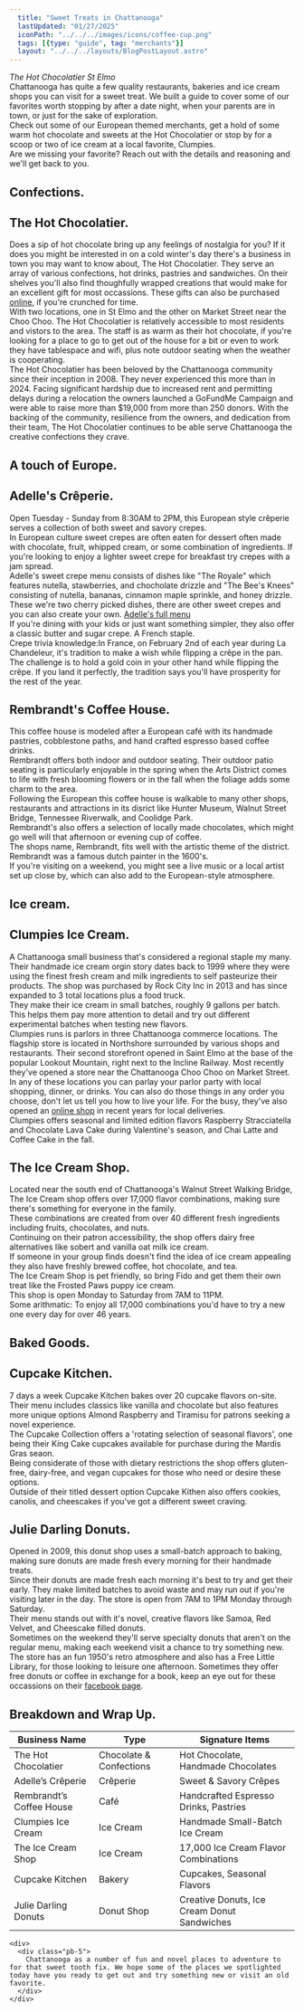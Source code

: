 ```yaml
---
  title: "Sweet Treats in Chattanooga"
  lastUpdated: "01/27/2025"
  iconPath: "../../../images/icons/coffee-cup.png"
  tags: [{type: "guide", tag: "merchants"}]
  layout: "../../../layouts/BlogPostLayout.astro"
---
```


<div>
  <div class="pb-2 text-2xl">
    <div class="flex flex-col justify-center items-center mb-16 mt-16">
      <OptimizedImage  src="/images/chattanooga_guides/shops/hot-chocolatier1.jpg" alt="The Hotchocolatier, outside photo. St Elmo, Chattanooga" />
      <div class="text-center">
        <em>The Hot Chocolatier St Elmo</em>
      </div>
    </div>
  </div>

  <section class="text-2xl pb-10">
    <div>
      <div class="pb-5">
        Chattanooga has quite a few quality restaurants, bakeries and ice cream shops you can visit for a sweet treat. We built a guide to cover some of our favorites worth stopping by after a date night, when your parents are in town, or just for the sake of exploration.
      </div>
      <div class="pb-5">
        Check out some of our European themed merchants, get a hold of some warm hot chocolate and sweets at the Hot Chocolatier or stop by for a scoop or two of ice cream at a local favorite, Clumpies.
      </div>
      <div class="pb-5">
        Are we missing your favorite? <a mailto="jack@thingshappening.com">Reach out</a> with the details and reasoning and we'll get back to you.
      </div>
    </div>
  </section>

  <section class="text-2xl pb-10">
    <h2 class="text-5xl">
      Confections<span class="color-pink ml-1"><b>.</b></span>
    </h2>
    <div>
      <h2 class="text-3xl">The Hot Chocolatier<span class="color-pink ml-1"><b>.</b></span></h2>
      <div class="pb-5">
        Does a sip of hot chocolate bring up any feelings of nostalgia for you? If it does you might be interested in on a cold winter's day there's a business in town you may want to know about, The Hot Chocolatier. They serve an array of various confections, hot drinks, pastries and sandwiches. On their shelves you'll also find thoughfully wrapped creations that would make for an excellent gift for most occassions. These gifts can also be purchased <a href="https://thehotchocolatier.com/collections/all" target="_blank">online</a>, if you're crunched for time.
      </div>
      <div class="pb-5">
        With two locations, one in St Elmo and the other on Market Street near the Choo Choo. The Hot Chocolatier is relatively accessible to most residents and vistors to the area. The staff is as warm as their hot chocolate, if you're looking for a place to go to get out of the house for a bit or even to work they have tablespace and wifi, plus note outdoor seating when the weather is cooperating. 
      </div>
      <div class="pb-5">
        The Hot Chocolatier has been beloved by the Chattanooga community since their inception in 2008. They never experienced this more than in 2024. Facing significant hardship due to increased rent and permitting delays during a relocation the owners launched a GoFundMe Campaign and were able to raise more than $19,000 from more than 250 donors. With the backing of the community, resilience from the owners, and dedication from their team, The Hot Chocolatier continues to be able serve Chattanooga the creative confections they crave.
      </div>
    </div>
  </section>
  <section class="text-2xl pb-10">
    <h2 class="text-5xl">
      A touch of Europe<span class="color-pink ml-1"><b>.</b></span>
    </h2>
    <div>
      <h2 class="text-3xl">Adelle's Crêperie<span class="color-pink ml-1"><b>.</b></span></h2>
      <div class="pb-5">
        Open Tuesday - Sunday from 8:30AM to 2PM, this European style crêperie serves a collection of both sweet and savory crepes.
      </div>
      <div class="pb-5">
        In European culture sweet crepes are often eaten for dessert often made with chocolate, fruit, whipped cream, or some combination of ingredients. If you're looking to enjoy a lighter sweet crepe for breakfast try crepes with a jam spread.
      </div>
      <div class="pb-5">
        Adelle's sweet crepe menu consists of dishes like "The Royale" which features nutella, stawberries, and chocholate drizzle and "The Bee's Knees" consisting of nutella, bananas, cinnamon maple sprinkle, and honey drizzle. These we're two cherry picked dishes, there are other sweet crepes and you can also create your own. <a href="https://www.adellescreperie.com/menu" target="_blank">Adelle's full menu</a>
      </div>
      <div class="pb-5">
        If you're dining with your kids or just want something simpler, they also offer a classic butter and sugar crepe. A French staple. 
      </div>
      <div>
        <span class="font-bold">Crepe trivia knowledge:</span><span>In France, on February 2nd of each year during La Chandeleur, it's tradition to make a wish while flipping a crêpe in the pan. The challenge is to hold a gold coin in your other hand while flipping the crêpe. If you land it perfectly, the tradition says you'll have prosperity for the rest of the year.</span>
      </div>
    </div>
    <div>
      <h2 class="text-3xl">Rembrandt's Coffee House<span class="color-pink ml-1"><b>.</b></span></h2>
      <div class="pb-5">
        This coffee house is modeled after a European café with its handmade pastries, cobblestone paths, and hand crafted espresso based coffee drinks.
      </div>
      <div class="pb-5">
        Rembrandt offers both indoor and outdoor seating. Their outdoor patio seating is particularly enjoyable in the spring when the Arts District comes to life with fresh blooming flowers or in the fall when the foliage adds some charm to the area.
      </div>
      <div class="pb-5">
        Following the European this coffee house is walkable to many other shops, restaurants and attractions in its disrict like Hunter Museum, Walnut Street Bridge, Tennessee Riverwalk, and Coolidge Park.
      </div>
      <div class="pb-5">
        Rembrandt's also offers a selection of locally made chocolates, which might go well will that afternoon or evening cup of coffee.
      </div>
      <div class="pb-5">
        The shops name, Rembrandt, fits well with the artistic theme of the district. Rembrandt was a famous dutch painter in the 1600's.
      </div>
      <div class="pb-5">
        If you're visiting on a weekend, you might see a live music or a local artist set up close by, which can also add to the European-style atmosphere.
      </div>
    </div>    
  </section>

  <section class="text-2xl pb-10">
    <h2 class="text-5xl">
      Ice cream<span class="color-pink ml-1"><b>.</b></span>
    </h2>
    <div>
      <h2 class="text-3xl">Clumpies Ice Cream<span class="color-pink ml-1"><b>.</b></span></h2>
      <div class="pb-5">
        A Chattanooga small business that's considered a regional staple my many. Their handmade ice cream orgin story dates back to 1999 where they were using the finest fresh cream and milk ingredients to self pasteurize their products. The shop was purchased by Rock City Inc in 2013 and has since expanded to 3 total locations plus a food truck.
      </div>
      <div class="pb-5">
        They make their ice cream in small batches, roughly 9 gallons per batch. This helps them pay more attention to detail and try out different experimental batches when testing new flavors.
      </div>      
      <div class="pb-5">
        Clumpies runs is parlors in three Chattanooga commerce locations. The flagship store is located in Northshore surrounded by various shops and restaurants. Their second storefront opened in Saint Elmo at the base of the popular Lookout Mountain, right next to the Incline Railway. Most recently they've opened a store near the Chattanooga Choo Choo on Market Street. 
      </div>
      <div class="pb-5">
        In any of these locations you can parlay your parlor party with local shopping, dinner, or drinks. You can also do those things in any order you choose, don't let us tell you how to live your life. For the busy, they've also opened an <a href="https://clumpies.com/" target="_blank">online shop</a> in recent years for local deliveries.
      </div>
      <div class="pb-5">
        Clumpies offers seasonal and limited edition flavors Raspberry Stracciatella and Chocolate Lava Cake during Valentine's season, and Chai Latte and Coffee Cake in the fall. 
      </div>    
    </div>
    <div>
      <h2 class="text-3xl">The Ice Cream Shop<span class="color-pink ml-1"><b>.</b></span></h2>
      <div class="pb-5">
        Located near the south end of Chattanooga's Walnut Street Walking Bridge, The Ice Cream shop offers over 17,000 flavor combinations, making sure there's something for everyone in the family.
      </div>
      <div class="pb-5">
        These combinations are created from over 40 different fresh ingredients including fruits, chocolates, and nuts.
      </div>
      <div class="pb-5">
        Continuing on their patron accessibility, the shop offers dairy free alternatives like sobert and vanilla oat milk ice cream.
      </div>
      <div class="pb-5">
        If someone in your group finds doesn't find the idea of ice cream appealing they also have freshly brewed coffee, hot chocolate, and tea.
      </div>      
      <div class="pb-5">
        The Ice Cream Shop is pet friendly, so bring Fido and get them their own treat like the Frosted Paws puppy ice cream.
      </div>
      <div class="pb-5">
        This shop is open Monday to Saturday from 7AM to 11PM.
      </div>
      <div class="pb-5">
        <span class="font-bold">Some arithmatic: </span><span> To enjoy all 17,000 combinations you'd have to try a new one every day for over 46 years.</span>
      </div>    
    </div>    
  </section>

  <section class="text-2xl pb-10">
    <h2 class="text-5xl">
      Baked Goods<span class="color-pink ml-1"><b>.</b></span>
    </h2>
    <div>
      <h2 class="text-3xl">Cupcake Kitchen<span class="color-pink ml-1"><b>.</b></span></h2>
      <div class="pb-5">
        7 days a week Cupcake Kitchen bakes over 20 cupcake flavors on-site.
      </div>
      <div class="pb-5">
        Their menu includes classics like vanilla and chocolate but also features more unique options Almond Raspberry and Tiramisu for patrons seeking a novel experience.
      </div>
      <div class="pb-5">
        The Cupcake Collection offers a 'rotating selection of seasonal flavors', one being their King Cake cupcakes available for purchase during the Mardis Gras seaon.
      </div>
      <div class="pb-5">
        Being considerate of those with dietary restrictions the shop offers gluten-free, dairy-free, and vegan cupcakes for those who need or desire these options.
      </div>
      <div class="pb-5">
        Outside of their titled dessert option Cupcake Kithen also offers cookies, canolis, and cheescakes if you've got a different sweet craving.
      </div>      
    </div>    
    <div>
      <h2 class="text-3xl">Julie Darling Donuts<span class="color-pink ml-1"><b>.</b></span></h2>
      <div class="pb-5">
        Opened in 2009, this donut shop uses a small-batch approach to baking, making sure donuts are made fresh every morning for their handmade treats.
      </div>
      <div class="pb-5">
        Since their donuts are made fresh each morning it's best to try and get their early. They make limited batches to avoid waste and may run out if you're visiting later in the day. The store is open from 7AM to 1PM Monday through Saturday.
      </div>
      <div class="pb-5">
        Their menu stands out with it's novel, creative flavors like Samoa, Red Velvet, and Cheescake filled donuts. 
      </div>
      <div class="pb-5">
        Sometimes on the weekend they'll serve specialty donuts that aren't on the regular menu, making each weekend visit a chance to try something new.
      </div>
      <div class="pb-5">
        The store has an fun 1950's retro atmosphere and also has a Free Little Library, for those looking to leisure one afternoon. Sometimes they offer free donuts or coffee in exchange for a book, keep an eye out for these occassions on their <a href="https://www.facebook.com/JDDnooga/" target="_blank">facebook page</a>. 
      </div>    
    </div>
  </section>  

  <section class="text-2xl pb-10">
    <h2 class="text-4xl pb-5">Breakdown and Wrap Up<span class="color-pink ml-1"><b>.</b></span></h2>
    <table class="min-w-full border border-gray-300 shadow-md rounded-lg overflow-hidden">
      <thead class="bg-gray-100 text-gray-700 uppercase text-sm">
          <tr>
              <th class="px-4 py-2 text-left border-b">Business Name</th>
              <th class="px-4 py-2 text-left border-b">Type</th>
              <th class="px-4 py-2 text-left border-b">Signature Items</th>
          </tr>
      </thead>
      <tbody class="text-gray-900">
          <tr class="border-b hover:bg-gray-50">
              <td class="px-4 py-3">The Hot Chocolatier</td>
              <td class="px-4 py-3">Chocolate & Confections</td>
              <td class="px-4 py-3">Hot Chocolate, Handmade Chocolates</td>
          </tr>
          <tr class="border-b hover:bg-gray-50">
              <td class="px-4 py-3">Adelle’s Crêperie</td>
              <td class="px-4 py-3">Crêperie</td>
              <td class="px-4 py-3">Sweet & Savory Crêpes</td>
          </tr>
          <tr class="border-b hover:bg-gray-50">
              <td class="px-4 py-3">Rembrandt’s Coffee House</td>
              <td class="px-4 py-3">Café</td>
              <td class="px-4 py-3">Handcrafted Espresso Drinks, Pastries</td>
          </tr>
          <tr class="border-b hover:bg-gray-50">
              <td class="px-4 py-3">Clumpies Ice Cream</td>
              <td class="px-4 py-3">Ice Cream</td>
              <td class="px-4 py-3">Handmade Small-Batch Ice Cream</td>
          </tr>
          <tr class="border-b hover:bg-gray-50">
              <td class="px-4 py-3">The Ice Cream Shop</td>
              <td class="px-4 py-3">Ice Cream</td>
              <td class="px-4 py-3">17,000 Ice Cream Flavor Combinations</td>
          </tr>
          <tr class="border-b hover:bg-gray-50">
              <td class="px-4 py-3">Cupcake Kitchen</td>
              <td class="px-4 py-3">Bakery</td>
              <td class="px-4 py-3">Cupcakes, Seasonal Flavors</td>
          </tr>
          <tr class="hover:bg-gray-50">
              <td class="px-4 py-3">Julie Darling Donuts</td>
              <td class="px-4 py-3">Donut Shop</td>
              <td class="px-4 py-3">Creative Donuts, Ice Cream Donut Sandwiches</td>
          </tr>
      </tbody>
    </table>

    <div>
      <div class="pb-5">
        Chattanooga as a number of fun and novel places to adventure to for that sweet tooth fix. We hope some of the places we spotlighted today have you ready to get out and try something new or visit an old favorite.
      </div>
    </div>
  </section>  
</div>